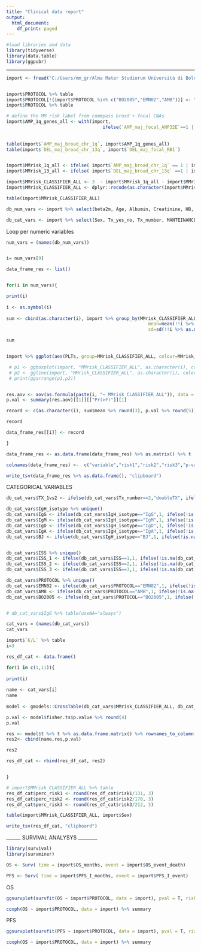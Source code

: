 ```yaml
---
title: "Clinical data report"
output:
  html_document:
    df_print: paged
---
```


```r
#load libraries and data
library(tidyverse)
library(data.table)
library(ggpubr)

```

____

```r
import <- fread("C:/Users/mm_gr/Alma Mater Studiorum Università di Bologna/PROJECT 1q & 13 - Documenti/complete_database_1q_13_181019.txt")


import$PROTOCOL %>% table
import$PROTOCOL[!(import$PROTOCOL %in% c("BO2005","EMN02","AMB"))] <- "AMB" 
import$PROTOCOL %>% table
```


```r
# define the MM risk label from commpass broad + focal CNAs
import$AMP_1q_genes_all <- with(import, 
                                    ifelse(`AMP_maj_focal_ANP32E`==1 | `AMP_maj_focal_MCL1` ==1 | `AMP_maj_focal_CKS1B`==1, 1,0 ))
    
    
table(import$`AMP_maj_broad_chr_1q`, import$AMP_1q_genes_all)
table(import$`DEL_maj_broad_chr_13q`, import$`DEL_maj_focal_RB1`)


import$MMrisk_1q_all <- ifelse( import$`AMP_maj_broad_chr_1q` == 1 | import$AMP_1q_genes_all ==1, 1, 0)
import$MMrisk_13_all <- ifelse( import$`DEL_maj_broad_chr_13q` ==1 | import$`DEL_maj_focal_RB1` ==1, 1, 0)

import$MMrisk_CLASSIFIER_ALL <- 3  - import$MMrisk_1q_all - import$MMrisk_13_all
import$MMrisk_CLASSIFIER_ALL <- dplyr::recode(as.character(import$MMrisk_CLASSIFIER_ALL), "1"="risk1","2"="risk2","3"="risk3")

table(import$MMrisk_CLASSIFIER_ALL)
```


```r
db_num_vars <- import %>% select(beta2m, Age, Albumin, Creatinine, HB, PLTs, Tot_PC, LDH, Calcium)

db_cat_vars <- import %>% select(Sex, Tx_yes_no, Tx_number, MANTEINANCE, CONSOLIDATION, HB_m_105, plt_m_150, PC_60_01,ISS,IgH_isotype, `K/L`, PROTOCOL, MMrisk_CLASSIFIER_ALL)

```


Loop per numeric variables
```r

num_vars = (names(db_num_vars))


i= num_vars[9]

data_frame_res <- list()


for(i in num_vars){

print(i)
  
i <- as.symbol(i)
  
sum <- cbind(as.character(i), import %>% group_by(MMrisk_CLASSIFIER_ALL) %>% summarise(count=n(), 
                                                     mean=mean(!!i %>% as.numeric(), na.rm=T), 
                                                     sd=sd(!!i %>% as.numeric(), na.rm=T)))

sum


import %>% ggplot(aes(PLTs, group=MMrisk_CLASSIFIER_ALL, colour=MMrisk_CLASSIFIER_ALL)) + geom_density()

 # p1 <- ggboxplot(import, "MMrisk_CLASSIFIER_ALL", as.character(i), color="MMrisk_CLASSIFIER_ALL")
 # p2 <- ggline(import, "MMrisk_CLASSIFIER_ALL", as.character(i), color="MMrisk_CLASSIFIER_ALL", add = c("mean_se", "jitter"))
 # print(ggarrange(p1,p2))


res.aov <- aov(as.formula(paste(i, "~ MMrisk_CLASSIFIER_ALL")), data = import)
p.val <- summary(res.aov)[[1]][["Pr(>F)"]][1]

record <- c(as.character(i), sum$mean %>% round(3), p.val %>% round(5)) 

record

data_frame_res[[i]] <- record

}

data_frame_res <- as.data.frame(data_frame_res) %>% as.matrix() %>% t

colnames(data_frame_res) <-  c("variable","risk1","risk2","risk3","p-value")

```


```r

write_tsv(data_frame_res %>% as.data.frame(), "clipboard")

```


CATEGORICAL VARIABLES

```r


db_cat_vars$TX_1vs2 <- ifelse(db_cat_vars$Tx_number==2,"doubleTX", ifelse(db_cat_vars$Tx_number==1, "singleTX", NA) )

db_cat_vars$IgH_isotype %>% unique()
db_cat_vars$IgG <- ifelse(db_cat_vars$IgH_isotype=="IgG",1, ifelse(!is.na(db_cat_vars$IgH_isotype), 0, NA) )
db_cat_vars$IgM <- ifelse(db_cat_vars$IgH_isotype=="IgM",1, ifelse(!is.na(db_cat_vars$IgH_isotype), 0, NA) )
db_cat_vars$IgD <- ifelse(db_cat_vars$IgH_isotype=="IgD",1, ifelse(!is.na(db_cat_vars$IgH_isotype), 0, NA) )
db_cat_vars$IgA <- ifelse(db_cat_vars$IgH_isotype=="IgA",1, ifelse(!is.na(db_cat_vars$IgH_isotype), 0, NA) )
db_cat_vars$BJ <- ifelse(db_cat_vars$IgH_isotype=="BJ",1, ifelse(!is.na(db_cat_vars$IgH_isotype), 0, NA) )


db_cat_vars$ISS %>% unique()
db_cat_vars$ISS_1 <- ifelse(db_cat_vars$ISS==1,1, ifelse(!is.na(db_cat_vars$ISS), 0, NA) )
db_cat_vars$ISS_2 <- ifelse(db_cat_vars$ISS==2,1, ifelse(!is.na(db_cat_vars$ISS), 0, NA) )
db_cat_vars$ISS_3 <- ifelse(db_cat_vars$ISS==3,1, ifelse(!is.na(db_cat_vars$ISS), 0, NA) )

db_cat_vars$PROTOCOL %>% unique()
db_cat_vars$EMN02 <- ifelse(db_cat_vars$PROTOCOL=="EMN02",1, ifelse(!is.na(db_cat_vars$PROTOCOL), 0, NA) )
db_cat_vars$AMB <- ifelse(db_cat_vars$PROTOCOL=="AMB",1, ifelse(!is.na(db_cat_vars$PROTOCOL), 0, NA) )
db_cat_vars$BO2005 <- ifelse(db_cat_vars$PROTOCOL=="BO2005",1, ifelse(!is.na(db_cat_vars$PROTOCOL), 0, NA) )


# db_cat_vars$IgG %>% table(useNA="always")

cat_vars = (names(db_cat_vars))
cat_vars

import$`K/L` %>% table
i=3

res_df_cat <- data.frame()

for(i in c(1,11)){
  
print(i)
  
name <- cat_vars[i]
name
  
model <- gmodels::CrossTable(db_cat_vars$MMrisk_CLASSIFIER_ALL, db_cat_vars[[i]], fisher = T)

p.val <- model$fisher.ts$p.value %>% round(4)
p.val

res <- model$t %>% t %>% as.data.frame.matrix() %>% rownames_to_column()
res2<- cbind(name,res,p.val)

res2

res_df_cat <- rbind(res_df_cat, res2)


}

# import$MMrisk_CLASSIFIER_ALL %>% table
res_df_cat$perc_risk1 <- round(res_df_cat$risk1/131, 3)
res_df_cat$perc_risk2 <- round(res_df_cat$risk2/170, 3)
res_df_cat$perc_risk3 <- round(res_df_cat$risk3/212, 3)

table(import$MMrisk_CLASSIFIER_ALL, import$Sex)


```

```r
write_tsv(res_df_cat, "clipboard")
```




______ SURVIVAL ANALYSYS ________

```r

library(survival)
library(survminer)

OS <- Surv( time = import$OS_months, event = import$OS_event_death)

PFS <- Surv( time = import$PFS_I_months, event = import$PFS_I_event)


```


OS
```r
ggsurvplot(survfit(OS ~ import$PROTOCOL, data = import), pval = T, risk.table = T, xlab = "OS")

coxph(OS ~ import$PROTOCOL, data = import) %>% summary

```

PFS
```r
ggsurvplot(survfit(PFS ~ import$PROTOCOL, data = import), pval = T, risk.table = T, xlab = "PFS")

coxph(OS ~ import$PROTOCOL, data = import) %>% summary

```
```r





```

